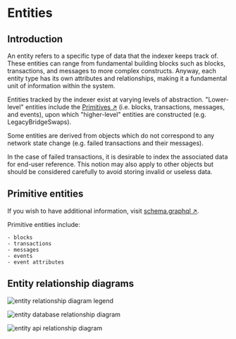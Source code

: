 # Entities

## Introduction

An entity refers to a specific type of data that the indexer keeps track of. These entities can range from fundamental building blocks such as blocks, transactions, and messages to more complex constructs. Anyway, each entity type has its own attributes and relationships, making it a fundamental unit of information within the system.

Entities tracked by the indexer exist at varying levels of abstraction. "Lower-level" entities include the [Primitives ↗️](/references/fetch-network/indexer/entities#primitive-entities) (i.e. blocks, transactions, messages, and events), upon which "higher-level" entities are constructed (e.g. LegacyBridgeSwaps).

Some entities are derived from objects which do not correspond to any network state change (e.g. failed transactions and their messages).

In the case of failed transactions, it is desirable to index the associated data for end-user reference.
This notion may also apply to other objects but should be considered carefully to avoid storing invalid or useless data.

## Primitive entities

If you wish to have additional information, visit [schema.graphql ↗️](https://github.com/ledger-subquery/blob/main/schema.graphql).

Primitive entities include:

    - blocks
    - transactions
    - messages
    - events
    - event attributes

## Entity relationship diagrams

![entity relationship diagram legend](/../../docs_v2/src/images/docs/indexer/entities_legend_1.svg)

![entity database relationship diagram](/../../docs_v2/src/images/docs/indexer/entities_legend_2.svg)

![entity api relationship diagram](/../../docs_v2/src/images/docs/indexer/entities_legend_3.svg)
